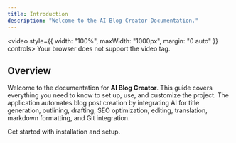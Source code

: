 ```yaml
---
title: Introduction
description: "Welcome to the AI Blog Creator Documentation."
---
```


<video   style={{ width: "100%", maxWidth: "1000px", margin: "0 auto" }} controls>
  <source src="/videos/video-test.mp4" type="video/mp4" />
  Your browser does not support the video tag.
</video>

## Overview

Welcome to the documentation for **AI Blog Creator**. This guide covers everything you need to know to set up, use, and customize the project. The application automates blog post creation by integrating AI for title generation, outlining, drafting, SEO optimization, editing, translation, markdown formatting, and Git integration.

<CardGroup cols={2}>
  <Card title="Getting Started" icon="code" href="/getting-started">
    Get started with installation and setup.
  </Card>
</CardGroup>
